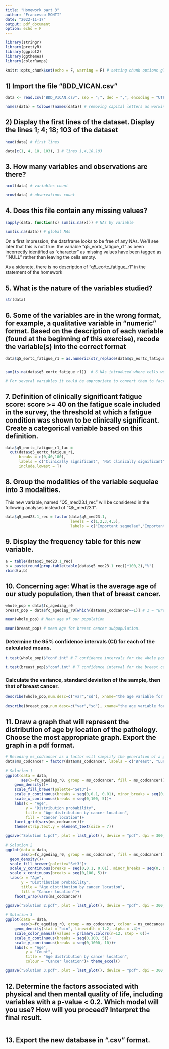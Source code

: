```yaml
---
title: "Homework part 3"
author: "Francesco MONTI"
date: "2022-11-17"
output: pdf_document
option: echo = F
---
```


```r
library(stringr)
library(prettyR)
library(ggplot2)
library(ggthemes)
library(colorRamps)

knitr::opts_chunk$set(echo = F, warning = F) # setting chunk options globally
```

## 1) Import the file "BDD_VICAN.csv"

```r
data <- read.csv("BDD_VICAN.csv", sep = ";", dec = ",", encoding = "UTF-8")

names(data) = tolower(names(data)) # removing capital letters as working with them can be annoying
```

## 2) Display the first lines of the dataset. Display the lines 1; 4; 18; 103 of the dataset

```r
head(data) # first lines

data[c(1, 4, 18, 103), ] # lines 1,4,18,103

```

## 3. How many variables and observations are there?

```r
ncol(data) # variables count

nrow(data) # observations count
```

## 4. Does this file contain any missing values?

```r
sapply(data, function(x) sum(is.na(x))) # NAs by variable

sum(is.na(data)) # global NAs
```

On a first impression, the dataframe looks to be free of any NAs. We'll see later that this is not true: the variable "q5_eortc_fatigue_r1" as been incorrectly identified as "character" as missing values have been tagged as "!NULL" rather than leaving the cells empty.

As a sidenote, there is no description of "q5_eortc_fatigue_r1" in the statement of the homework

## 5. What is the nature of the variables studied?

```r
str(data)
```

## 6. Some of the variables are in the wrong format, for example, a qualitative variable in "numeric" format. Based on the description of each variable (found at the beginning of this exercise), recode the variable(s) into the correct format

```r
data$q5_eortc_fatigue_r1 = as.numeric(str_replace(data$q5_eortc_fatigue_r1, ",", "."))  # replacing "," with "." is necessary for as.numeric() to work correctly


sum(is.na(data$q5_eortc_fatigue_r1))  # 6 NAs introduced where cells were "!NULL"

# For several variables it could be appropriate to convert them to factors but, as working with factors can be at times, annoying, i would rather wait and see.


```

## 7. Definition of clinically significant fatigue score: score \>= 40 on the fatigue scale included in the survey, the threshold at which a fatigue condition was shown to be clinically significant. Create a categorical variable based on this definition.

```r
data$q5_eortc_fatigue_r1_fac = 
  cut(data$q5_eortc_fatigue_r1, 
      breaks = c(0,40,100), 
      labels = c("Clinically significant", "Not clinically significant"), 
      include.lowest = T)
```

## 8. Group the modalities of the variable sequelae into 3 modalities.
This new variable, named "Q5_med23.1_rec" will be considered in the following analyses instead of "Q5_med23.1".

```r
data$q5_med23.1_rec = factor(data$q5_med23.1, 
                             levels = c(1,2,3,4,5), 
                             labels = c("Important sequelae","Important sequelae", "Moderate sequelae", "Moderate sequelae", "No sequelae"))
```

## 9. Display the frequency table for this new variable.

```r
a = table(data$q5_med23.1_rec)
b = paste(round(prop.table(table(data$q5_med23.1_rec))*100,2),"%")
rbind(a,b)
```

## 10. Concerning age: What is the average age of our study population, then that of breast cancer. 

```r
whole_pop = data$fc_agediag_r0
breast_pop = data$fc_agediag_r0[which(data$ms_codcancer==1)] # 1 = "Breast"

mean(whole_pop) # Mean age of our population

mean(breast_pop) # mean age for breast cancer subpopulation. 
```

### Determine the 95% confidence intervals (CI) for each of the calculated means.

```r
t.test(whole_pop)$"conf.int" # T confidence intervals for the whole population

t.test(breast_pop)$"conf.int" # T confidence interval for the breast cancer subpopulation
```

### Calculate the variance, standard deviation of the sample, then that of breast cancer.

```r
describe(whole_pop,num.desc=c("var","sd"), xname="the age variable for the whole population", horizontal=FALSE)

describe(breast_pop,num.desc=c("var","sd"), xname="the age variable for the breast cancer population", horizontal=FALSE)
```

## 11. Draw a graph that will represent the distribution of age by location of the pathology. Choose the most appropriate graph. Export the graph in a pdf format.

```r
# Recoding ms_codcancer as a factor will simplify the generation of a ggplot graph
data$ms_codcancer = factor(data$ms_codcancer, labels = c("Breast", "Lung", "Colon & Rectum", "Prostate", "VADS", "Bladder", "Kidney", "Thyroid", "Lymphoma", "Melanoma", "Cervix", "Uterus"))

# Solution 1
ggplot(data = data, 
       aes(x=fc_agediag_r0, group = ms_codcancer, fill = ms_codcancer)) +
    geom_density()+
    scale_fill_brewer(palette="Set3")+
    scale_y_continuous(breaks = seq(0,0.1, 0.01), minor_breaks = seq(0, 0.005, 0.01))+
    scale_x_continuous(breaks = seq(0,100, 5))+
    labs(x = "Age",
         y = "Distribution probability",
         title = "Age distribution by cancer location",
         fill = "Cancer location")+
    facet_grid(vars(ms_codcancer))+
    theme(strip.text.y = element_text(size = 7))

ggsave("Solution 1.pdf", plot = last_plot(), device = "pdf", dpi = 300, width = 20, height = 35, units = "cm")

# Solution 2
ggplot(data = data, 
       aes(x=fc_agediag_r0, group = ms_codcancer, fill = ms_codcancer)) +
  geom_density()+
  scale_fill_brewer(palette="Set3")+
  scale_y_continuous(breaks = seq(0,0.1, 0.01), minor_breaks = seq(0, 0.005, 0.01))+
  scale_x_continuous(breaks = seq(0,100, 5))+
  labs(x = "Age",
       y = "Distribution probability",
       title = "Age distribution by cancer location",
       fill = "Cancer location")+
    facet_wrap(vars(ms_codcancer))

ggsave("Solution 2.pdf", plot = last_plot(), device = "pdf", dpi = 300, width = 40, height = 30, units = "cm")

# Solution 3
ggplot(data = data, 
       aes(x=fc_agediag_r0, group = ms_codcancer, colour = ms_codcancer)) +
    geom_density(stat = "bin", linewidth = 1.2, alpha = .4)+
    scale_color_manual(values = primary.colors(n=12, step = 6))+
    scale_x_continuous(breaks = seq(0,100, 5))+
    scale_y_continuous(breaks = seq(0,1000, 10))+
    labs(x = "Age",
         y = "Count",
         title = "Age distribution by cancer location",
         colour = "Cancer location")+ theme_excel()

ggsave("Solution 3.pdf", plot = last_plot(), device = "pdf", dpi = 300, width = 25, height = 20, units = "cm")
```

## 12. Determine the factors associated with physical and then mental quality of life, including variables with a p-value \< 0.2. Which model will you use? How will you proceed? Interpret the final result.

```r

```

## 13. Export the new database in ".csv" format.

```r

```

## 












